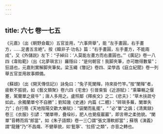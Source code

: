 ```yaml
---
---
---
```

title: 六七 卷一七五
---




《元嘉》（出《朝野僉載》）五官並用，“六事齊舉”，能 “左手畫圓，右手畫方，……足書五言絶”。按《韓非子·功名》篇：“右手畫圓，左手畫方，不能兩成”，又《外儲説》左下：“子綽曰：‘人莫能左畫方而右畫圓也。’”《廣記》卷一八四《韋貽範》（出《北夢瑣言》）羅隱曰：“是何朝官！我脚夾筆，亦可敵得數輩”；狂語也，元嘉則實解脚夾筆矣。梁玉繩《瞥記》卷四、梁學昌《庭立紀聞》卷一列舉五官並用故事頗備。

《蘇頲》（出《開天傳信記》）詠兔曰：“兔子死闌殫，持來掛竹竿。”按“闌殫”者，疲軟不振貌，如《藝文類聚》卷六四《宅舍》引晉束皙《近游賦》：“乘篳輅之偃蹇，駕蘭單之疲牛”；唐人多用之。盧照鄰《釋疾文》之二《悲夫》：“草木扶疏兮如此，余獨蘭單兮不自勝”；劉知幾《史通》内篇《二體》：“碎瑣多蕪，闌單失力”；白行簡《天地陰陽交歡大樂賦》：“袋闌而亂擺”，“ ”必“單”之譌；《清異録》卷三《衣服》引諺：“闌單帶，疊垜衫，肥人也覺瘦巖巖”，即言帶之柔弛貌。“闌單”音轉而爲“郎當”，如《朱子語類》卷一三〇謂“張文潛軟郎當”；蘇鶚《演義》謂“龍鍾”乃“不昌熾、不健舉貌，如‘䰐鬖’、‘拉搭’之類”，亦音之轉也。